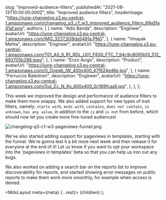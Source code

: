 
  slug: "improved-audience-filters",
  publishedAt: "2021-08-13T10:00:00.000Z",
  title: "Improved audience filters",
  headerImage:
    "https://june-changelog.s3.eu-central-1.amazonaws.com/changelog_q3_c1_w3_improved_audience_filters_69a5fa41af.png",
  authors: [
    {
      name: "Adis Banda",
      description: "Engineer",
      avatarUrl:
        "https://june-changelog.s3.eu-central-1.amazonaws.com/IMG_3227_939da5481a.PNG",
    },
    {
      name: "Vinayak Mehta",
      description: "Engineer",
      avatarUrl:
        "https://june-changelog.s3.eu-central-1.amazonaws.com/T01_AS_9_R1_RDL_U01_F830_FTC_7_94c9c8095b13_512_893705b288.jpeg",
    },
    {
      name: "Enzo Avigo",
      description: "Product",
      avatarUrl:
        "https://june-changelog.s3.eu-central-1.amazonaws.com/O_Doeqb_IW_400x400_47f624ed6e.jpg",
    },
    {
      name: "Ferruccio Balestreri",
      description: "Engineer",
      avatarUrl:
        "https://june-changelog.s3.eu-central-1.amazonaws.com/Gut_Ec_N_Ky_400x400_0c189fcaa5.jpg",
    },
  ],
};

This week we improved the design and performance of audience filters to make them more snappy. We also added support for new types of trait filters, namely; `starts with`, `ends with`, `contains`, `does not contain`, `is unknown`, `has any value`, in addition to the `is` and `is not` from before, which should now let you create more fine-tuned audiences!

![changelog-q3-c1-w3-pageviews-funnel.png](https://june-changelog.s3.eu-central-1.amazonaws.com/changelog_q3_c1_w3_pageviews_funnel_a8aa488de7.png)

We've also started adding support for pageviews in templates, starting with the funnel. We're gonna test it a bit more next week and then release it for everyone at the end of it! Let us know if you want to opt your workspace into the 'pageviews in templates' beta so that you can help us iron out any bugs.

We also worked on adding a search bar on the reports list to improve discoverability for reports, and started showing error messages on public reports to make them work more smoothly, for example when access is denied.

  <MdxLayout meta={meta} {...rest}>
    {children}
  </MdxLayout>
);
